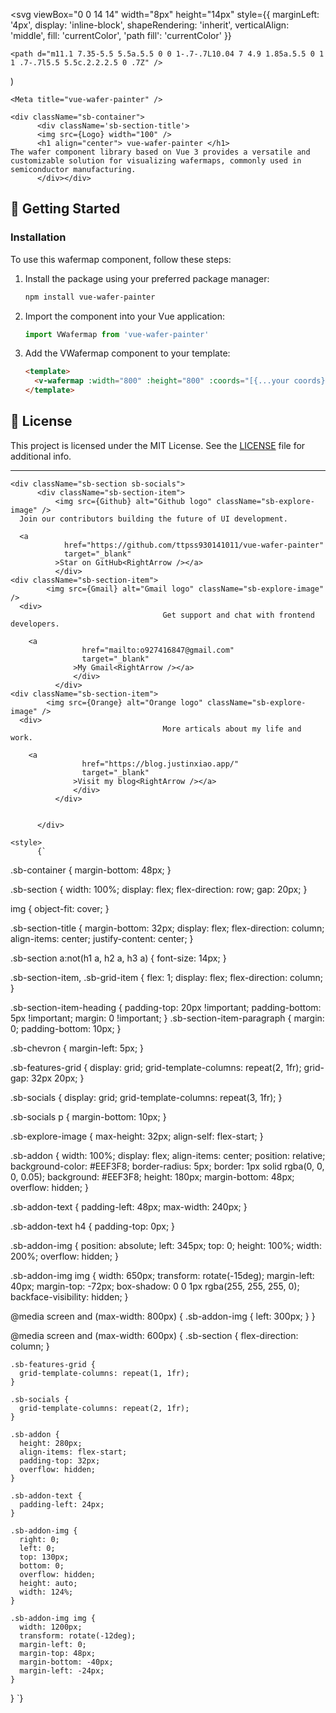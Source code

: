 

  <svg
    viewBox="0 0 14 14"
    width="8px"
    height="14px"
    style={{
      marginLeft: '4px',
      display: 'inline-block',
      shapeRendering: 'inherit',
      verticalAlign: 'middle',
      fill: 'currentColor',
      'path fill': 'currentColor'
    }}
  >
    <path d="m11.1 7.35-5.5 5.5a.5.5 0 0 1-.7-.7L10.04 7 4.9 1.85a.5.5 0 1 1 .7-.7l5.5 5.5c.2.2.2.5 0 .7Z" />
  </svg>
)

    <Meta title="vue-wafer-painter" />

    <div className="sb-container">
          <div className='sb-section-title'>
          <img src={Logo} width="100" />
          <h1 align="center"> vue-wafer-painter </h1>
    The wafer component library based on Vue 3 provides a versatile and customizable solution for visualizing wafermaps, commonly used in semiconductor manufacturing.
          </div></div>

## 🚀 Getting Started

### Installation

To use this wafermap component, follow these steps:

1. Install the package using your preferred package manager:

   ```bash
   npm install vue-wafer-painter
   ```

2. Import the component into your Vue application:

   ```javascript
   import VWafermap from 'vue-wafer-painter'
   ```

3. Add the VWafermap component to your template:

   ```html
   <template>
     <v-wafermap :width="800" :height="800" :coords="[{...your coords}]" />
   </template>
   ```

## 📄 License

This project is licensed under the MIT License. See the [LICENSE](https://docs.github.com/en/communities/setting-up-your-project-for-healthy-contributions/adding-a-license-to-a-repository) file for additional info.

---

    <div className="sb-section sb-socials">
          <div className="sb-section-item">
              <img src={Github} alt="Github logo" className="sb-explore-image" />
      Join our contributors building the future of UI development.

      <a
                href="https://github.com/ttpss930141011/vue-wafer-painter"
                target="_blank"
              >Star on GitHub<RightArrow /></a>
              </div>
    <div className="sb-section-item">
            <img src={Gmail} alt="Gmail logo" className="sb-explore-image" />
      <div>
                                      Get support and chat with frontend developers.

        <a
                    href="mailto:o927416847@gmail.com"
                    target="_blank"
                  >My Gmail<RightArrow /></a>
                  </div>
              </div>
    <div className="sb-section-item">
            <img src={Orange} alt="Orange logo" className="sb-explore-image" />
      <div>
                                      More articals about my life and work.

        <a
                    href="https://blog.justinxiao.app/"
                    target="_blank"
                  >Visit my blog<RightArrow /></a>
                  </div>
              </div>


          </div>

    <style>
          {`

.sb-container {
margin-bottom: 48px;
}

.sb-section {
width: 100%;
display: flex;
flex-direction: row;
gap: 20px;
}

img {
object-fit: cover;
}

.sb-section-title {
margin-bottom: 32px;
display: flex;
flex-direction: column;
align-items: center;
justify-content: center;
}

.sb-section a:not(h1 a, h2 a, h3 a) {
font-size: 14px;
}

.sb-section-item, .sb-grid-item {
flex: 1;
display: flex;
flex-direction: column;
}

.sb-section-item-heading {
padding-top: 20px !important;
padding-bottom: 5px !important;
margin: 0 !important;
}
.sb-section-item-paragraph {
margin: 0;
padding-bottom: 10px;
}

.sb-chevron {
margin-left: 5px;
}

.sb-features-grid {
display: grid;
grid-template-columns: repeat(2, 1fr);
grid-gap: 32px 20px;
}

.sb-socials {
display: grid;
grid-template-columns: repeat(3, 1fr);
}

.sb-socials p {
margin-bottom: 10px;
}

.sb-explore-image {
max-height: 32px;
align-self: flex-start;
}

.sb-addon {
width: 100%;
display: flex;
align-items: center;
position: relative;
background-color: #EEF3F8;
border-radius: 5px;
border: 1px solid rgba(0, 0, 0, 0.05);
background: #EEF3F8;
height: 180px;
margin-bottom: 48px;
overflow: hidden;
}

.sb-addon-text {
padding-left: 48px;
max-width: 240px;
}

.sb-addon-text h4 {
padding-top: 0px;
}

.sb-addon-img {
position: absolute;
left: 345px;
top: 0;
height: 100%;
width: 200%;
overflow: hidden;
}

.sb-addon-img img {
width: 650px;
transform: rotate(-15deg);
margin-left: 40px;
margin-top: -72px;
box-shadow: 0 0 1px rgba(255, 255, 255, 0);
backface-visibility: hidden;
}

@media screen and (max-width: 800px) {
.sb-addon-img {
left: 300px;
}
}

@media screen and (max-width: 600px) {
.sb-section {
flex-direction: column;
}

    .sb-features-grid {
      grid-template-columns: repeat(1, 1fr);
    }

    .sb-socials {
      grid-template-columns: repeat(2, 1fr);
    }

    .sb-addon {
      height: 280px;
      align-items: flex-start;
      padding-top: 32px;
      overflow: hidden;
    }

    .sb-addon-text {
      padding-left: 24px;
    }

    .sb-addon-img {
      right: 0;
      left: 0;
      top: 130px;
      bottom: 0;
      overflow: hidden;
      height: auto;
      width: 124%;
    }

    .sb-addon-img img {
      width: 1200px;
      transform: rotate(-12deg);
      margin-left: 0;
      margin-top: 48px;
      margin-bottom: -40px;
      margin-left: -24px;
    }

}
`}

</style>
